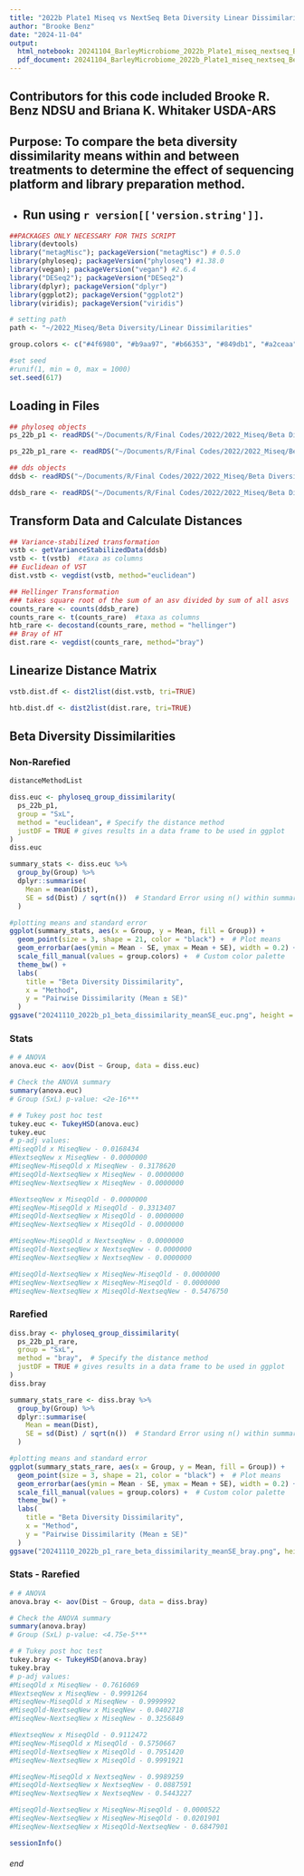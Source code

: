 ```yaml
---
title: "2022b Plate1 Miseq vs NextSeq Beta Diversity Linear Dissimilarities"
author: "Brooke Benz"
date: "2024-11-04"
output:
  html_notebook: 20241104_BarleyMicrobiome_2022b_Plate1_miseq_nextseq_BetaDiversity_lineardissimilarity_BRB
  pdf_document: 20241104_BarleyMicrobiome_2022b_Plate1_miseq_nextseq_BetaDiversity_lineardissimilarity_BRB
---
```

## Contributors for this code included Brooke R. Benz NDSU and Briana K. Whitaker USDA-ARS

## Purpose: To compare the beta diversity dissimilarity means within and between treatments to determine the effect of sequencing platform and library preparation method.

* Run using `r version[['version.string']] `.
---

```r
##PACKAGES ONLY NECESSARY FOR THIS SCRIPT
library(devtools)
library("metagMisc"); packageVersion("metagMisc") # 0.5.0
library(phyloseq); packageVersion("phyloseq") #1.38.0
library(vegan); packageVersion("vegan") #2.6.4
library("DESeq2"); packageVersion("DESeq2")
library(dplyr); packageVersion("dplyr")
library(ggplot2); packageVersion("ggplot2")
library(viridis); packageVersion("viridis")

# setting path
path <- "~/2022_Miseq/Beta Diversity/Linear Dissimilarities"

group.colors <- c("#4f6980", "#b9aa97", "#b66353", "#849db1", "#a2ceaa", "#7e756d")

#set seed
#runif(1, min = 0, max = 1000)
set.seed(617)
```

## Loading in Files
```r
## phyloseq objects
ps_22b_p1 <- readRDS("~/Documents/R/Final Codes/2022/2022_Miseq/Beta Diversity/2022b_p1_miseq_nextseq.ps.rds")

ps_22b_p1_rare <- readRDS("~/Documents/R/Final Codes/2022/2022_Miseq/Beta Diversity/2022b_p1_miseq_nextseq_rare.ps.rds")

## dds objects
ddsb <- readRDS("~/Documents/R/Final Codes/2022/2022_Miseq/Beta Diversity/20240612_2022b_p1_miseq_nextseq_dds.RData")

ddsb_rare <- readRDS("~/Documents/R/Final Codes/2022/2022_Miseq/Beta Diversity/20240613_2022b_p1_miseq_nextseq_rare_dds.RData")
```

## Transform Data and Calculate Distances
```r
## Variance-stabilized transformation
vstb <- getVarianceStabilizedData(ddsb)
vstb <- t(vstb)  #taxa as columns
## Euclidean of VST
dist.vstb <- vegdist(vstb, method="euclidean")

## Hellinger Transformation
### takes square root of the sum of an asv divided by sum of all asvs
counts_rare <- counts(ddsb_rare)
counts_rare <- t(counts_rare)  #taxa as columns
htb_rare <- decostand(counts_rare, method = "hellinger")
## Bray of HT
dist.rare <- vegdist(counts_rare, method="bray")
```

## Linearize Distance Matrix
```r
vstb.dist.df <- dist2list(dist.vstb, tri=TRUE)

htb.dist.df <- dist2list(dist.rare, tri=TRUE)
```

## Beta Diversity Dissimilarities
### Non-Rarefied
```r
distanceMethodList

diss.euc <- phyloseq_group_dissimilarity(
  ps_22b_p1,
  group = "SxL",
  method = "euclidean", # Specify the distance method
  justDF = TRUE # gives results in a data frame to be used in ggplot
)
diss.euc

summary_stats <- diss.euc %>%
  group_by(Group) %>%
  dplyr::summarise(
    Mean = mean(Dist),
    SE = sd(Dist) / sqrt(n())  # Standard Error using n() within summarise
  )

#plotting means and standard error
ggplot(summary_stats, aes(x = Group, y = Mean, fill = Group)) +
  geom_point(size = 3, shape = 21, color = "black") +  # Plot means
  geom_errorbar(aes(ymin = Mean - SE, ymax = Mean + SE), width = 0.2) +  # Error bars with SE
  scale_fill_manual(values = group.colors) +  # Custom color palette
  theme_bw() +
  labs(
    title = "Beta Diversity Dissimilarity",
    x = "Method",
    y = "Pairwise Dissimilarity (Mean ± SE)"
  )
ggsave("20241110_2022b_p1_beta_dissimilarity_meanSE_euc.png", height = 8, width = 13)
```

### Stats
```r
# # ANOVA
anova.euc <- aov(Dist ~ Group, data = diss.euc)

# Check the ANOVA summary
summary(anova.euc)
# Group (SxL) p-value: <2e-16***

# # Tukey post hoc test
tukey.euc <- TukeyHSD(anova.euc)
tukey.euc
# p-adj values:
#MiseqOld x MiseqNew - 0.0168434
#NextseqNew x MiseqNew - 0.0000000
#MiseqNew-MiseqOld x MiseqNew - 0.3178620
#MiseqOld-NextseqNew x MiseqNew - 0.0000000
#MiseqNew-NextseqNew x MiseqNew - 0.0000000

#NextseqNew x MiseqOld - 0.0000000
#MiseqNew-MiseqOld x MiseqOld - 0.3313407
#MiseqOld-NextseqNew x MiseqOld - 0.0000000
#MiseqNew-NextseqNew x MiseqOld - 0.0000000

#MiseqNew-MiseqOld x NextseqNew - 0.0000000
#MiseqOld-NextseqNew x NextseqNew - 0.0000000
#MiseqNew-NextseqNew x NextseqNew - 0.0000000

#MiseqOld-NextseqNew x MiseqNew-MiseqOld - 0.0000000
#MiseqNew-NextseqNew x MiseqNew-MiseqOld - 0.0000000
#MiseqNew-NextseqNew x MiseqOld-NextseqNew - 0.5476750
```

### Rarefied 
```r
diss.bray <- phyloseq_group_dissimilarity(
  ps_22b_p1_rare,
  group = "SxL",
  method = "bray",  # Specify the distance method
  justDF = TRUE # gives results in a data frame to be used in ggplot
)
diss.bray

summary_stats_rare <- diss.bray %>%
  group_by(Group) %>%
  dplyr::summarise(
    Mean = mean(Dist),
    SE = sd(Dist) / sqrt(n())  # Standard Error using n() within summarise
  )

#plotting means and standard error
ggplot(summary_stats_rare, aes(x = Group, y = Mean, fill = Group)) +
  geom_point(size = 3, shape = 21, color = "black") +  # Plot means
  geom_errorbar(aes(ymin = Mean - SE, ymax = Mean + SE), width = 0.2) +  # Error bars with SE
  scale_fill_manual(values = group.colors) +  # Custom color palette
  theme_bw() +
  labs(
    title = "Beta Diversity Dissimilarity",
    x = "Method",
    y = "Pairwise Dissimilarity (Mean ± SE)"
  )
ggsave("20241110_2022b_p1_rare_beta_dissimilarity_meanSE_bray.png", height = 8, width = 13)
```

### Stats - Rarefied
```r
# # ANOVA
anova.bray <- aov(Dist ~ Group, data = diss.bray)

# Check the ANOVA summary
summary(anova.bray)
# Group (SxL) p-value: <4.75e-5***

# # Tukey post hoc test
tukey.bray <- TukeyHSD(anova.bray)
tukey.bray
# p-adj values:
#MiseqOld x MiseqNew - 0.7616069
#NextseqNew x MiseqNew - 0.9991264
#MiseqNew-MiseqOld x MiseqNew - 0.9999992
#MiseqOld-NextseqNew x MiseqNew - 0.0402718
#MiseqNew-NextseqNew x MiseqNew - 0.3256849

#NextseqNew x MiseqOld - 0.9112472
#MiseqNew-MiseqOld x MiseqOld - 0.5750667
#MiseqOld-NextseqNew x MiseqOld - 0.7951420
#MiseqNew-NextseqNew x MiseqOld - 0.9991921

#MiseqNew-MiseqOld x NextseqNew - 0.9989259
#MiseqOld-NextseqNew x NextseqNew - 0.0887591
#MiseqNew-NextseqNew x NextseqNew - 0.5443227

#MiseqOld-NextseqNew x MiseqNew-MiseqOld - 0.0000522
#MiseqNew-NextseqNew x MiseqNew-MiseqOld - 0.0201901
#MiseqNew-NextseqNew x MiseqOld-NextseqNew - 0.6847901
```

```r
sessionInfo()
```




###### end